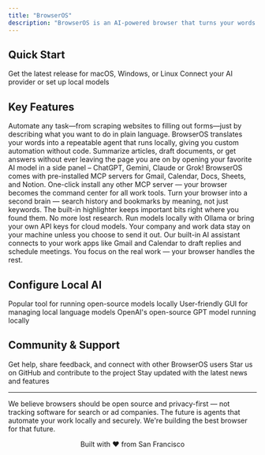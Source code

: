 ```yaml
---
title: "BrowserOS"
description: "BrowserOS is an AI-powered browser that turns your words into actions. A privacy-first alternative to Chrome, Perplexity Comet, Dia."
---
```


## Quick Start

<CardGroup cols={2}>
  <Card
    title="Download BrowserOS"
    icon="download"
    href="https://browseros.com"
  >
    Get the latest release for macOS, Windows, or Linux
  </Card>
  <Card
    title="Configure AI"
    icon="robot"
    href="/llm-setup-guide"
  >
    Connect your AI provider or set up local models
  </Card>
</CardGroup>

## Key Features

<Accordion title="🪄 Build agents with natural language">
  Automate any task—from scraping websites to filling out forms—just by describing what you want to do in plain language. BrowserOS translates your words into a repeatable agent that runs locally, giving you custom automation without code.
</Accordion>

<Accordion title="🪟 Use ChatGPT, Gemini, etc. in Split-View">
  Summarize articles, draft documents, or get answers without ever leaving the page you are on by opening your favorite AI model in a side panel – ChatGPT, Gemini, Claude or Grok!
</Accordion>

<Accordion title="🔌 Install any MCP server">
  BrowserOS comes with pre-installed MCP servers for Gmail, Calendar, Docs, Sheets, and Notion. One-click install any other MCP server — your browser becomes the command center for all work tools.
</Accordion>

<Accordion title="🧠 Next-gen productivity">
  Turn your browser into a second brain — search history and bookmarks by meaning, not just keywords. The built-in highlighter keeps important bits right where you found them. No more lost research.
</Accordion>

<Accordion title="🛡️ True privacy with local LLMs">
  Run models locally with Ollama or bring your own API keys for cloud models. Your company and work data stay on your machine unless you choose to send it out.
</Accordion>

<Accordion title="👔 Your executive assistant, built in">
  Our built-in AI assistant connects to your work apps like Gmail and Calendar to draft replies and schedule meetings. You focus on the real work — your browser handles the rest.
</Accordion>

## Configure Local AI

<CardGroup cols={3}>
  <Card
    title="Ollama"
    icon="robot"
    href="/local-LLMs/ollama"
  >
    Popular tool for running open-source models locally
  </Card>
  <Card
    title="LM Studio"
    icon="desktop"
    href="/local-LLMs/lm-studio"
  >
    User-friendly GUI for managing local language models
  </Card>
  <Card
    title="GPT-OSS"
    icon="brain"
    href="/local-LLMs/gpt-oss"
  >
    OpenAI's open-source GPT model running locally
  </Card>
</CardGroup>

## Community & Support

<CardGroup cols={3}>
  <Card
    title="Join our Discord"
    icon="discord"
    href="https://discord.gg/YKwjt5vuKr"
  >
    Get help, share feedback, and connect with other BrowserOS users
  </Card>
  <Card
    title="GitHub Repository"
    icon="github"
    href="https://github.com/BrowserOS/BrowserOS"
  >
    Star us on GitHub and contribute to the project
  </Card>
  <Card
    title="Follow on Twitter"
    icon="x-twitter"
    href="https://x.com/browserOS_ai"
  >
    Stay updated with the latest news and features
  </Card>
</CardGroup>

---

<Note>
We believe browsers should be open source and privacy-first — not tracking software for search or ad companies. The future is agents that automate your work locally and securely. We're building the best browser for that future.
</Note>

<p align="center">
Built with ❤️ from San Francisco
</p>